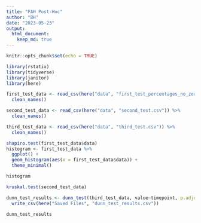 ```yaml
---
title: "PAH Post-Hoc"
author: "BH"
date: "2023-05-23"
output: 
  html_document:
    keep_md: true
---
```


```r
knitr::opts_chunk$set(echo = TRUE)
```


```r

library(rstatix)
library(tidyverse)
library(janitor)
library(here)

```


```r

first_test_data <- read_csv(here("data", "first_test_percentages_no_zeros.csv")) %>%
  clean_names()

second_test_data <- read_csv(here("data", "second_test.csv")) %>%
  clean_names()

third_test_data <- read_csv(here("data", "third_test.csv")) %>%
  clean_names()

```


```r

shapiro.test(first_test_data$data)
histogram <- first_test_data %>%
  ggplot() +
  geom_histogram(aes(x = first_test_data$data)) +
  theme_minimal()

histogram

```


```r

kruskal.test(second_test_data)

```


```r

dunn_test_results <- dunn_test(third_test_data, value~timepoint, p.adjust.method = "bonferroni") %>%
  write_csv(here("Saved Files", "dunn_test_results.csv"))

dunn_test_results

```

